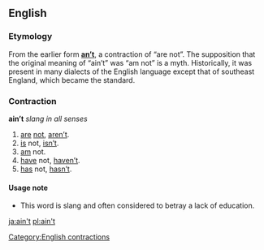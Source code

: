 ==English==
===Etymology===
From the earlier form '''[[an't|an’t]]''', a contraction of “are not”.  The supposition that the original meaning of “ain’t” was “am not” is a myth.  Historically, it was present in many dialects of the English language except that of southeast England, which became the standard.

===Contraction===
'''ain’t''' ''slang in all senses''

# [[are]] [[not]], [[aren't|aren’t]].
# [[is]] not, [[isn't|isn’t]].
# [[am]] not.
# [[have]] not, [[haven't|haven’t]].
# [[has]] not, [[hasn't|hasn’t]].

====Usage note====

*This word is slang and often considered to betray a lack of education.

[[Category:English contractions]]

[[ja:ain't]]
[[pl:ain't]]